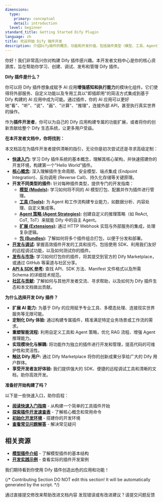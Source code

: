 ```yaml
---
dimensions:
  type:
    primary: conceptual
    detail: introduction
  level: beginner
standard_title: Getting Started Dify Plugin
language: zh
title: 欢迎开始 Dify 插件开发
description: 介绍Dify插件的概念、功能和开发价值，包括插件类型（模型、工具、Agent策略、扩展、包）的简要说明，以及开发者文档的内容概览。
---
```


你好！我们非常高兴你对构建 Dify 插件感兴趣。本开发者文档中心是你的核心资源库，旨在帮助你学习、创建、调试、发布和管理 Dify 插件。


**Dify 插件是什么？**

你可以将 Dify 插件想象成赋予 AI 应用**增强感知和执行能力**的模块化组件。它们使得将外部服务、自定义功能以及专用工具以"即插即用"的简洁方式集成到基于 Dify 构建的 AI 应用中成为可能。通过插件，你的 AI 应用可以更好地"看"、"听"、"说"、"画"、"计算"、"推理"，连接外部 API，甚至执行真实世界的操作。

作为**插件开发者**，你可以为自己的 Dify 应用构建专属的功能扩展，或者将你的创新贡献给整个 Dify 生态系统，让更多用户受益。

**在本开发者文档中，你将找到：**

本文档旨在为插件开发者提供清晰的指引，无论你是初次尝试还是寻求高级定制：

- **[快速入门](/plugin-dev-zh/0211-getting-started-dify-tool.zh):** 学习 Dify 插件系统的基本概念，理解其核心架构，并快速搭建你的开发环境，构建第一个"Hello World"插件。
- **[核心概念](/plugin-dev-zh/0131-cheatsheet.zh):** 深入理解插件生命周期、安全模型、端点集成 (Endpoint Integration)、反向调用 (Reverse Call)、持久化存储等关键原理。
- **开发不同类型的插件:** 针对每种插件类型，提供专门的开发指南：
    - **[模型 (Models)](/plugin-dev-zh/0211-getting-started-new-model.zh):** 学习如何将不同的 AI 模型打包、配置并作为插件进行管理。
    - **[工具 (Tools)](/plugin-dev-zh/0211-getting-started-dify-tool.zh):** 为 Agent 和工作流构建专业能力，如数据分析、内容处理、自定义集成等。
    - **[Agent 策略 (Agent Strategies)](/plugin-dev-zh/9433-agent-strategy-plugin.zh):** 创建自定义的推理策略（如 ReAct, CoT, ToT）来赋能 Dify 中的自主 Agent。
    - **[扩展 (Extensions)](/plugin-dev-zh/9231-extension-plugin.zh):** 通过 HTTP Webhook 实现与外部服务的集成，处理复杂逻辑。
    - **[包 (Bundles)](/plugin-dev-zh/9241-bundle.zh):** 了解如何将多个插件组合打包，以便于分发和部署。
- **[开发与调试](/plugin-dev-zh/0411-remote-debug-a-plugin.zh):** 掌握高效插件开发的工具和技巧，包括使用 SDK、利用我们友好的远程调试功能，以及如何测试你的插件。
- **[发布与市场](/plugin-dev-zh/0321-release-overview.zh):** 学习如何打包你的插件，将其提交到官方的 Dify Marketplace，或通过 GitHub 等渠道与社区分享。
- **[API & SDK 参考](/plugin-dev-zh/0411-general-specifications.zh):** 查找 API、SDK 方法、Manifest 文件格式以及所需 Schema 的详细技术规范。
- **[社区与贡献](/plugin-dev-zh/0312-contributor-covenant-code-of-conduct.zh):** 了解如何与其他开发者交流、寻求帮助，以及如何为 Dify 插件生态和本文档做出贡献。

**为什么选择开发 Dify 插件？**

- **扩展 AI 能力:** 为基于 Dify 的应用赋予专业工具、多模态处理、连接现实世界服务等无限可能。
- **定制化 Dify 体验:** 通过构建专属插件，精准满足特定业务场景或工作流的需求。
- **重塑智能流程:** 利用自定义工具和 Agent 策略，优化 RAG 流程、增强 Agent 推理能力。
- **实现模块化与解耦:** 将功能作为独立的插件进行开发和管理，提高代码的可维护性和灵活性。
- **触达 Dify 用户:** 通过 Dify Marketplace 将你的创新成果分享给广大的 Dify 用户群体。
- **享受开发者友好体验:** 我们提供强大的 SDK、便捷的远程调试工具和清晰的文档，助你高效开发。

**准备好开始构建了吗？**

以下是一些快速入口，助你启程：

- **[阅读快速入门指南](/plugin-dev-zh/0211-getting-started-dify-tool.zh)** - 从构建一个简单的工具插件开始
- **[探索插件开发速查表](/plugin-dev-zh/0131-cheatsheet.zh)** - 了解核心概念和常用命令
- **[初始化开发环境](/plugin-dev-zh/0221-initialize-development-tools.zh)** - 搭建你的开发环境
- **[查看常见问题解答](/plugin-dev-zh/0331-faq.zh)** - 解决常见疑问

## 相关资源

- **[模型插件介绍](/plugin-dev-zh/0131-model-plugin-introduction.zh)** - 了解模型插件的基本结构
- **[开发实践示例](/plugin-dev-zh/0432-develop-a-slack-bot-plugin.zh)** - 查看实际的插件开发案例

我们期待看到你使用 Dify 插件创造出色的应用和功能！

{/*
Contributing Section
DO NOT edit this section!
It will be automatically generated by the script.
*/}

<CardGroup cols="2">
    <Card
        title="编辑此页面"
        icon="pen-to-square"
        href="https://github.com/langgenius/dify-docs-mintlify/edit/main/plugin-dev-zh/0111-getting-started-dify-plugin.zh.mdx"
    >
        通过直接提交修改来帮助改进文档内容
    </Card>
    <Card
        title="提交问题"
        icon="github"
        href="https://github.com/langgenius/dify-docs-mintlify/issues/new?title=文档问题%3A%20getting-started-dify-plugin&body=%23%23%20问题描述%0A%3C%21--%20请简要描述您发现的问题%20--%3E%0A%0A%23%23%20页面链接%0Ahttps%3A%2F%2Fgithub.com%2Flanggenius%2Fdify-docs-mintlify%2Fblob%2Fmain%2Fplugin-dev-zh%2F0111-getting-started-dify-plugin.zh.mdx%0A%0A%23%23%20建议修改%0A%3C%21--%20如果有具体的修改建议，请在此说明%20--%3E%0A%0A%3C%21--%20感谢您对文档质量的关注！%20--%3E"
    >
        发现错误或有改进建议？请提交问题反馈
    </Card>
</CardGroup>

